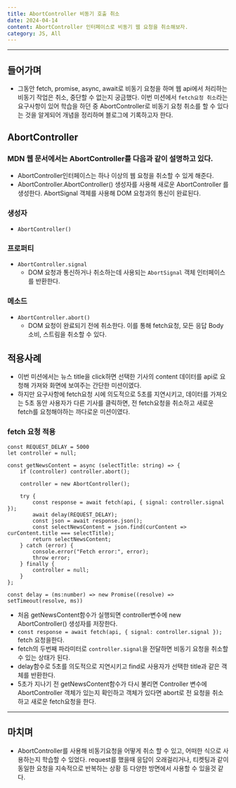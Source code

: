 ```yaml
---
title: AbortController 비동기 호출 취소
date: 2024-04-14
content: AbortController 인터페이스로 비동기 웹 요청을 취소해보자.
category: JS, All
---
```

---
## 들어가며
 - 그동안 fetch, promise, async, await로 비동기 요청을 하며 웹 api에서 처리하는 비동기 작업은 취소, 중단할 수 없는지 궁금했다. 이번 미션에서 `fetch요청 취소`라는 요구사항이 있어 학습을 하던 중 AbortController로 비동기 요청 취소를 할 수 있다는 것을 알게되어 개념을 정리하며 블로그에 기록하고자 한다.

## AbortController
### MDN 웹 문서에서는 AbortController를 다음과 같이 설명하고 있다.
 - AbortController인터페이스는 하나 이상의 웹 요청을 취소할 수 있게 해준다.
 - AbortController.AbortController() 생성자를 사용해 새로운 AbortController 를 생성한다. AbortSignal 객체를 사용해 DOM 요청과의 통신이 완료된다.

### 생성자
 - `AbortController()`

### 프로퍼티
 - `AbortController.signal`
   - DOM 요청과 통신하거나 취소하는데 사용되는 `AbortSignal` 객체 인터페이스를 반환한다.

### 메소드
 - `AbortController.abort()`
   - DOM 요청이 완료되기 전에 취소한다. 이를 통해 fetch요청, 모든 응답 Body소비, 스트림을 취소할 수 있다.


## 적용사례
 - 이번 미션에서는 뉴스 title을 click하면 선택한 기사의 content 데이터를 api로 요청해 가져와 화면에 보여주는 간단한 미션이였다. 
 - 하지만 요구사항에 fetch요청 시에 의도적으로 5초를 지연시키고, 데이터를 가져오는 5초 동안 사용자가 다른 기사를 클릭하면, 전 fetch요청을 취소하고 새로운 fetch를 요청해야하는 까다로운 미션이였다.

### fetch 요청 적용
```
const REQUEST_DELAY = 5000
let controller = null;

const getNewsContent = async (selectTitle: string) => {
    if (controller) controller.abort();

    controller = new AbortController();

    try {
        const response = await fetch(api, { signal: controller.signal });
        await delay(REQUEST_DELAY);
        const json = await response.json();
        const selectNewsContent = json.find(curContent => curContent.title === selectTitle);
        return selectNewsContent;
    } catch (error) {
        console.error("Fetch error:", error);
        throw error;
    } finally {
        controller = null;
    }
};

const delay = (ms:number) => new Promise((resolve) => setTimeout(resolve, ms))
```

 - 처음 getNewsContent함수가 실행되면 controller변수에 new AbortController() 생성자를 저장한다.
 - `const response = await fetch(api, { signal: controller.signal });` fetch 요청을한다.
 - fetch의 두번째 파라미터로 `controller.signal`을 전달하면 비동기 요청을 취소할 수 있는 상태가 된다.
 - delay함수로 5초를 의도적으로 지연시키고 find로 사용자가 선택한 title과 같은 객체를 반환한다.
 - 5초가 지나기 전 getNewsContent함수가 다시 불리면 Controller 변수에 AbortController 객체가 있는지 확인하고 객체가 있다면 abort로 전 요청을 취소하고 새로운 fetch요청을 한다.

----
## 마치며
- AbortController를 사용해 비동기요청을 어떻게 취소 할 수 있고, 어떠한 식으로 사용하는지 학습할 수 있었다. request를 했을때 응답이 오래걸리거나, 티켓팅과 같이 동일한 요청을 지속적으로 반복하는 상황 등 다양한 방면에서 사용할 수 있을것 같다.
